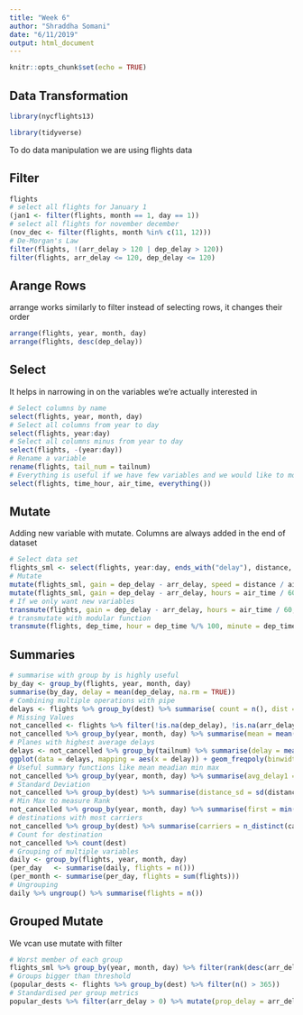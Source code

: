 ```yaml
---
title: "Week 6"
author: "Shraddha Somani"
date: "6/11/2019"
output: html_document
---
```


```r
knitr::opts_chunk$set(echo = TRUE)
```

## Data Transformation

```r
library(nycflights13)
```

```r
library(tidyverse)
```

To do data manipulation we are using flights data

## Filter

```r
flights
# select all flights for January 1
(jan1 <- filter(flights, month == 1, day == 1))
# select all flights for november december
(nov_dec <- filter(flights, month %in% c(11, 12))) 
# De-Morgan's Law
filter(flights, !(arr_delay > 120 | dep_delay > 120))
filter(flights, arr_delay <= 120, dep_delay <= 120)
```

## Arange Rows
arrange works similarly to filter instead of selecting rows, it changes their order

```r
arrange(flights, year, month, day)
arrange(flights, desc(dep_delay))
```

## Select
It helps in narrowing in on the variables we’re actually interested in

```r
# Select columns by name
select(flights, year, month, day)
# Select all columns from year to day
select(flights, year:day)
# Select all columns minus from year to day
select(flights, -(year:day))
# Rename a variable
rename(flights, tail_num = tailnum)
# Everything is useful if we have few variables and we would like to move to the start of data frame
select(flights, time_hour, air_time, everything())
```

## Mutate
Adding new variable with mutate. Columns are always added in the end of dataset

```r
# Select data set
flights_sml <- select(flights, year:day, ends_with("delay"), distance, air_time )
# Mutate
mutate(flights_sml, gain = dep_delay - arr_delay, speed = distance / air_time * 60)
mutate(flights_sml, gain = dep_delay - arr_delay, hours = air_time / 60, gain_per_hour = gain / hours)
# If we only want new variables
transmute(flights, gain = dep_delay - arr_delay, hours = air_time / 60, gain_per_hour = gain / hours)
# transmutate with modular function
transmute(flights, dep_time, hour = dep_time %/% 100, minute = dep_time %% 100)
```

## Summaries
```r
# summarise with group by is highly useful
by_day <- group_by(flights, year, month, day)
summarise(by_day, delay = mean(dep_delay, na.rm = TRUE))
# Combining multiple operations with pipe
delays <- flights %>% group_by(dest) %>% summarise( count = n(), dist = mean(distance, na.rm = TRUE), delay = mean(arr_delay, na.rm = TRUE)) %>%filter(count > 20, dest != "HNL")
# Missing Values
not_cancelled <- flights %>% filter(!is.na(dep_delay), !is.na(arr_delay))
not_cancelled %>% group_by(year, month, day) %>% summarise(mean = mean(dep_delay))
# Planes with highest average delays
delays <- not_cancelled %>% group_by(tailnum) %>% summarise(delay = mean(arr_delay))
ggplot(data = delays, mapping = aes(x = delay)) + geom_freqpoly(binwidth = 10)
# Useful summary functions like mean meadian min max
not_cancelled %>% group_by(year, month, day) %>% summarise(avg_delay1 = mean(arr_delay),avg_delay2 = mean(arr_delay[arr_delay > 0]))
# Standard Deviation
not_cancelled %>% group_by(dest) %>% summarise(distance_sd = sd(distance)) %>% arrange(desc(distance_sd))
# Min Max to measure Rank
not_cancelled %>% group_by(year, month, day) %>% summarise(first = min(dep_time),last = max(dep_time))
# destinations with most carriers
not_cancelled %>% group_by(dest) %>% summarise(carriers = n_distinct(carrier)) %>%  arrange(desc(carriers))
# Count for destination
not_cancelled %>% count(dest)
# Grouping of multiple variables
daily <- group_by(flights, year, month, day)
(per_day   <- summarise(daily, flights = n()))
(per_month <- summarise(per_day, flights = sum(flights)))
# Ungrouping
daily %>% ungroup() %>% summarise(flights = n())
```

## Grouped Mutate
We vcan use mutate with filter

```r
# Worst member of each group
flights_sml %>% group_by(year, month, day) %>% filter(rank(desc(arr_delay)) < 10)
# Groups bigger than threshold
(popular_dests <- flights %>% group_by(dest) %>% filter(n() > 365))
# Standardised per group metrics
popular_dests %>% filter(arr_delay > 0) %>% mutate(prop_delay = arr_delay / sum(arr_delay)) %>% select(year:day, dest, arr_delay, prop_delay)
```


